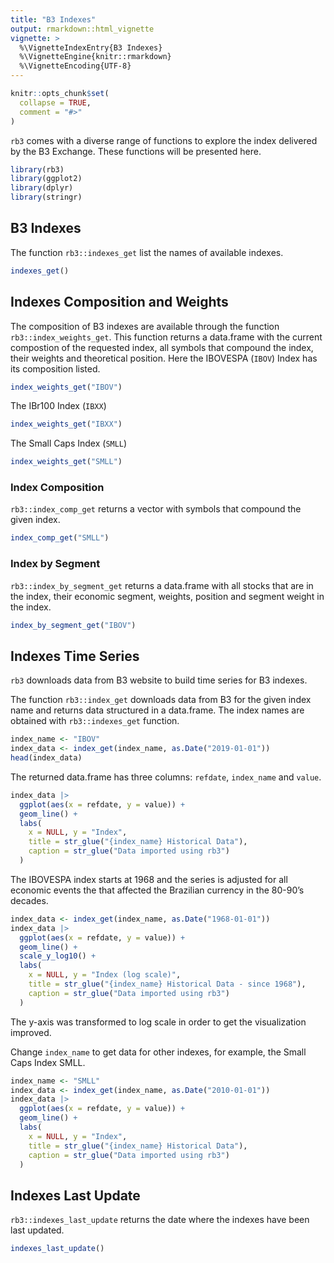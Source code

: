 ```yaml
---
title: "B3 Indexes"
output: rmarkdown::html_vignette
vignette: >
  %\VignetteIndexEntry{B3 Indexes}
  %\VignetteEngine{knitr::rmarkdown}
  %\VignetteEncoding{UTF-8}
---
```


```r
knitr::opts_chunk$set(
  collapse = TRUE,
  comment = "#>"
)
```

`rb3` comes with a diverse range of functions to explore the index delivered by the B3 Exchange.
These functions will be presented here.

```r
library(rb3)
library(ggplot2)
library(dplyr)
library(stringr)
```

## B3 Indexes

The function `rb3::indexes_get` list the names of available indexes.

```r
indexes_get()
```

## Indexes Composition and Weights

The composition of B3 indexes are available through the function `rb3::index_weights_get`.
This function returns a data.frame with the current compostion of the requested index, all
symbols that compound the index, their weights and theoretical position.
Here the IBOVESPA (`IBOV`) Index has its composition listed.

```r
index_weights_get("IBOV")
```

The IBr100 Index (`IBXX`)

```r
index_weights_get("IBXX")
```

The Small Caps Index (`SMLL`)

```r
index_weights_get("SMLL")
```

### Index Composition

`rb3::index_comp_get` returns a vector with symbols that compound the given index.

```r
index_comp_get("SMLL")
```

### Index by Segment

`rb3::index_by_segment_get` returns a data.frame with all stocks that are in the index, their
economic segment, weights, position and segment weight in the index.

```r
index_by_segment_get("IBOV")
```

## Indexes Time Series

`rb3` downloads data from B3 website to build time series for B3 indexes.

The function `rb3::index_get` downloads data from B3 for the given index name and returns
data structured in a data.frame.
The index names are obtained with `rb3::indexes_get` function.

```r
index_name <- "IBOV"
index_data <- index_get(index_name, as.Date("2019-01-01"))
head(index_data)
```

The returned data.frame has three columns: `refdate`, `index_name` and `value`.

```r
index_data |>
  ggplot(aes(x = refdate, y = value)) +
  geom_line() +
  labs(
    x = NULL, y = "Index",
    title = str_glue("{index_name} Historical Data"),
    caption = str_glue("Data imported using rb3")
  )
```

The IBOVESPA index starts at 1968 and the series is adjusted for all economic events the that
affected the Brazilian currency in the 80-90's decades.

```r
index_data <- index_get(index_name, as.Date("1968-01-01"))
index_data |>
  ggplot(aes(x = refdate, y = value)) +
  geom_line() +
  scale_y_log10() +
  labs(
    x = NULL, y = "Index (log scale)",
    title = str_glue("{index_name} Historical Data - since 1968"),
    caption = str_glue("Data imported using rb3")
  )
```

The y-axis was transformed to log scale in order to get the visualization improved.

Change `index_name` to get data for other indexes, for example, the Small Caps Index SMLL.

```r
index_name <- "SMLL"
index_data <- index_get(index_name, as.Date("2010-01-01"))
index_data |>
  ggplot(aes(x = refdate, y = value)) +
  geom_line() +
  labs(
    x = NULL, y = "Index",
    title = str_glue("{index_name} Historical Data"),
    caption = str_glue("Data imported using rb3")
  )
```

## Indexes Last Update

`rb3::indexes_last_update` returns the date where the indexes have been last updated.

```r
indexes_last_update()
```
